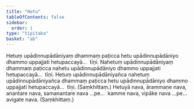 ```yaml
---
title: "Hetu"
tableOfContents: false
sidebar:
  order: 1
type: "tipitaka"
basket: "ab"
---
```



<DynamicBreadcrumb />

<Division number="152">

<Paragraph number="269">
Hetuṃ upādinnupādāniyaṃ dhammaṃ paṭicca hetu upādinnupādāniyo dhammo uppajjati hetupaccayā…  tīṇi.
</Paragraph>

<Paragraph number="270">
Nahetuṃ upādinnupādāniyaṃ dhammaṃ paṭicca nahetu upādinnupādāniyo dhammo uppajjati hetupaccayā…  tīṇi.
</Paragraph>

<Paragraph number="271">
Hetuṃ upādinnupādāniyañca nahetuṃ upādinnupādāniyañca dhammaṃ paṭicca hetu upādinnupādāniyo dhammo uppajjati hetupaccayā…  tīṇi. (Saṃkhittaṃ.)
</Paragraph>

</Division>
<Division number="153">

<Paragraph number="272">
Hetuyā nava, ārammaṇe nava, anantare nava, samanantare nava …pe…  kamme nava, vipāke nava …pe…  avigate nava. (Saṃkhittaṃ.)
</Paragraph>
</Division>